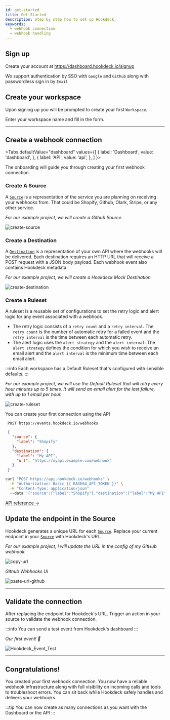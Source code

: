 ```yaml
---
id: get-started
title: Get Started
description: Step by step how to set up Hookdeck.
keywords:
  - webhook connection
  - webhook handling
---
```



## Sign up

Create your account at https://dashboard.hookdeck.io/signup

We support authentication by SSO with `Google` and `Github` along with passwordless sign in by `Email`

## Create your workspace

Upon signing up you will be prompted to create your first `Workspace`.

Enter your workspace name and fill in the form.

---

## Create a webhook connection

<Tabs
  defaultValue="dashboard"
  values={[
    { label: 'Dashboard', value: 'dashboard', },
    { label: 'API', value: 'api', },
  ]
}>
<TabItem value="dashboard">

The onboarding will guide you through creating your first webhook connection.

### Create A Source

A [`Source`](sources) is a representation of the service you are planning on receiving your webhooks from. That could be Shopify, Github, Olark, Stripe, or any other service.

_For our example project, we will create a Github Source._

![create-source](../static/img/introduction/create-source.png)

### Create a Destination

A [`Destination`](destinations) is a representation of your own API where the webhooks will be delivered. Each destination requires an HTTP URL that will receive a POST request with a JSON body payload. Each webhook event also contains Hookdeck metadata.

_For our example project, we will create a Hookdeck Mock Destination._

![create-destination](../static/img/introduction/create-destination.png)

### Create a Ruleset

A ruleset is a reusable set of configurations to set the retry logic and alert logic for any event associated with a webhook.

- The retry logic consists of a `retry count` and a `retry interval`. The `retry count` is the number of automatic retry for a failed event and the `retry interval` is the time between each automatic retry.
- The alert logic uses the `alert strategy` and the `alert interval`. The `alert strategy` defines the condition for which you wish to receive an email alert and the `alert interval` is the minimum time between each email alert.

:::info
Each workspace has a Default Ruleset that's configured with sensible defaults.
:::

_For our example project, we will use the Default Ruleset that will retry every hour minutes up to 5 times. It will send an email alert for the last failure, with up to 1 email per hour._

![create-ruleset](../static/img/introduction/create-ruleset.png)


</TabItem>
<TabItem value="api">

You can create your first connection using the API

```
 POST https://events.hookdeck.io/webhooks
```
```json
 {
   "source": {
     "label": "Shopify"
   },
   "destination": {
     "label": "My API",
     "url": "https://myapi.example.com/webhook"
   }
 }
```

```bash title="Using cURL"
curl "POST https://api.hookdeck.io/webhooks" \
  -H "Authorization: Basic {{ BASE64_API_TOKEN }}" \
  -H "Content-Type: application/json"
  --data '{"source":{"label":"Shopify"},"destination":{"label":"My API","url":"https://myapi.example.com/webhook"}}'
```

[API reference →](https://docs.hookdeck.io/#create-a-connection)

</TabItem>
</Tabs>

## Update the endpoint in the Source

Hookdeck generates a unique URL for each [`Source`](sources). Replace your current endpoint in your [`Source`](sources) with Hookdeck's URL.

_For our example project, I will update the URL in the config of my GitHub webhook._

![copy-url](../static/img/introduction/copy-url.png)

_Github Webhooks UI_

![paste-url-github](../static/img/introduction/github-url.png)

---

## Validate the connection

After replacing the endpoint for Hookdeck's URL. Trigger an action in your source to validate the webhook connection.

:::info
You can send a test event from Hookdeck's dashboard
:::

_Our first event! 🎉_

![Hookdeck_Event_Test](../static/img/introduction/hookdeck-test-event.png)

---

## Congratulations!

You created your first webhook connection. You now have a reliable webhook infrastructure along with full visibility on incoming calls and tools to troubleshoot errors. You can sit back while Hookdeck safely handles and delivers your webhooks.

:::tip
You can now create as many connections as you want with the Dashboard or the API
:::
